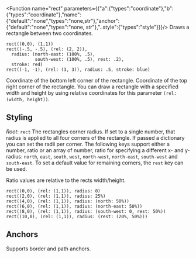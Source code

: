 
<Function name="rect" parameters={{"a":{"types":"coordinate"},"b":{"types":"coordinate"},"name":{"default":"none","types":"none,str"},"anchor":{"default":"none","types":"none, str"},"..style":{"types":"style"}}}/>
Draws a rectangle between two coordinates.
```typc example
rect((0,0), (1,1))
rect((-.5, -.5), (rel: (2, 2)),
  radius: (north-east: (100%, .5),
           south-west: (100%, .5), rest: .2),
  stroke: red)
rect((-1, -1), (rel: (3, 3)), radius: .5, stroke: blue)
```

<Parameter name="a" types="coordinate" > Coordinate of the bottom left corner of the rectangle.</Parameter>
<Parameter name="b" types="coordinate" > Coordinate of the top right corner of the rectangle. You can draw a rectangle with a specified width and height by using relative coordinates for this parameter `(rel: (width, height))`.</Parameter>




## Styling
*Root*: `rect`
<Parameter name="radius" types="number,ratio,dictionary" default_value="0">
The rectangles corner radius. If set to a single number, that radius is applied to all four corners of the rectangle. If passed a dictionary you can set the radii per corner. The following keys support either a <Type>number</Type>, <Type>ratio</Type> or an array of <Type>number</Type>, <Type>ratio</Type> for specifying a different x- and y-radius: `north`, `east`, `south`, `west`, `north-west`, `north-east`, `south-west` and `south-east`. To set a default value for remaining corners, the `rest` key can be used.

Ratio values are relative to the rects width/height.

```typc example
rect((0,0), (rel: (1,1)), radius: 0)
rect((2,0), (rel: (1,1)), radius: 25%)
rect((4,0), (rel: (1,1)), radius: (north: 50%))
rect((6,0), (rel: (1,1)), radius: (north-east: 50%))
rect((8,0), (rel: (1,1)), radius: (south-west: 0, rest: 50%))
rect((10,0), (rel: (1,1)), radius: (rest: (20%, 50%)))
```
</Parameter>

## Anchors
  Supports border and path anchors.

